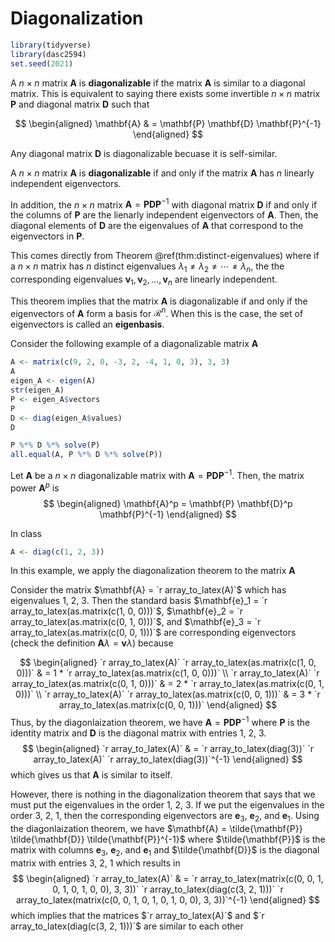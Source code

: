 # Diagonalization


```r
library(tidyverse)
library(dasc2594)
set.seed(2021)
```

:::{.definition}
A $n \times n$ matrix $\mathbf{A}$ is **diagonalizable** if the matrix $\mathbf{A}$ is similar to a diagonal matrix. This is equivalent to saying there exists some invertible $n \times n$ matrix $\mathbf{P}$ and diagonal matrix $\mathbf{D}$ such that

$$
\begin{aligned}
\mathbf{A} & = \mathbf{P} \mathbf{D} \mathbf{P}^{-1}
\end{aligned}
$$
:::

:::{.example}
Any diagonal matrix $\mathbf{D}$ is diagonalizable becuase it is self-similar.
:::


:::{.theorem #diagonalization name="The Diagonalization Theorem"}

A $n \times n$ matrix $\mathbf{A}$ is **diagonalizable** if and only if the matrix $\mathbf{A}$ has $n$ linearly independent eigenvectors. 

In addition, the $n \times n$ matrix $\mathbf{A} = \mathbf{P} \mathbf{D} \mathbf{P}^{-1}$ with diagonal matrix $\mathbf{D}$ if and only if the columns of $\mathbf{P}$ are the lienarly independent eigenvectors of $\mathbf{A}$. Then, the diagonal elements of $\mathbf{D}$ are the eigenvalues of $\mathbf{A}$ that correspond to the eigenvectors in $\mathbf{P}$.

:::

:::{.proof}
This comes directly from Theorem \@ref(thm:distinct-eigenvalues) where if a $n \times n$ matrix has $n$ distinct eigenvalues $\lambda_1 \neq \lambda_2 \neq \cdots \neq \lambda_n$, the the corresponding eigenvalues $\mathbf{v}_1, \mathbf{v}_2, \ldots, \mathbf{v}_n$ are linearly independent.
:::

This theorem implies that the matrix $\mathbf{A}$ is diagonalizable if and only if the eigenvectors of $\mathbf{A}$ form a basis for $\mathcal{R}^n$. When this is the case, the set of eigenvectors is called an **eigenbasis**.

:::{.example}

Consider the following example of a diagonalizable matrix $\mathbf{A}$

```r
A <- matrix(c(9, 2, 0, -3, 2, -4, 1, 0, 3), 3, 3)
A
eigen_A <- eigen(A)
str(eigen_A)
P <- eigen_A$vectors
P
D <- diag(eigen_A$values)
D

P %*% D %*% solve(P)
all.equal(A, P %*% D %*% solve(P))
```

:::


:::{.theorem}
Let $\mathbf{A}$ be a $n \times n$ diagonalizable matrix with $\mathbf{A} = \mathbf{P} \mathbf{D} \mathbf{P}^{-1}$. Then, the matrix power $\mathbf{A}^p$ is
$$
\begin{aligned}
\mathbf{A}^p = \mathbf{P} \mathbf{D}^p \mathbf{P}^{-1}
\end{aligned}
$$
:::

:::{.proof}
In class
:::

```r
A <- diag(c(1, 2, 3))
```

:::{.example}
In this example, we apply the diagonalization theorem to the matrix $\mathbf{A}$ 

Consider the matrix $\mathbf{A} = `r array_to_latex(A)`$ which has eigenvalues 1, 2, 3. Then the standard basis $\mathbf{e}_1 = `r array_to_latex(as.matrix(c(1, 0, 0)))`$, $\mathbf{e}_2 = `r array_to_latex(as.matrix(c(0, 1, 0)))`$, and $\mathbf{e}_3 = `r array_to_latex(as.matrix(c(0, 0, 1)))`$ are corresponding eigenvectors (check the definition $\mathbf{A} \lambda = \mathbf{v} \lambda$) because 

$$
\begin{aligned}
`r array_to_latex(A)` `r array_to_latex(as.matrix(c(1, 0, 0)))` & = 1 * `r array_to_latex(as.matrix(c(1, 0, 0)))` \\
`r array_to_latex(A)` `r array_to_latex(as.matrix(c(0, 1, 0)))` & = 2 * `r array_to_latex(as.matrix(c(0, 1, 0)))` \\
`r array_to_latex(A)` `r array_to_latex(as.matrix(c(0, 0, 1)))` & = 3 * `r array_to_latex(as.matrix(c(0, 0, 1)))` 
\end{aligned}
$$
Thus, by the diagonlaization theorem, we have $\mathbf{A} = \mathbf{P} \mathbf{D} \mathbf{P}^{-1}$ where $\mathbf{P}$ is the identity matrix and $\mathbf{D}$ is the diagonal matrix with entries 1, 2, 3. 
$$
\begin{aligned}
`r array_to_latex(A)` & = `r array_to_latex(diag(3))` `r array_to_latex(A)` `r array_to_latex(diag(3))`^{-1}
\end{aligned}
$$
which gives us that $\mathbf{A}$ is similar to itself.

However, there is nothing in the diagonalization theorem that says that we must put the eigenvalues in the order 1, 2, 3. If we put the eigenvalues in the order 3, 2, 1, then the corresponding eigenvectors are $\mathbf{e}_3$, $\mathbf{e}_2$, and $\mathbf{e}_1$. Using the diagonlaization theorem, we have $\mathbf{A} = \tilde{\mathbf{P}} \tilde{\mathbf{D}} \tilde{\mathbf{P}}^{-1}$ where $\tilde{\mathbf{P}}$ is the matrix with columns $\mathbf{e}_3$, $\mathbf{e}_2$, and $\mathbf{e}_1$ and $\tilde{\mathbf{D}}$ is the diagonal matrix with entries 3, 2, 1 which results in 
$$
\begin{aligned}
`r array_to_latex(A)` & = `r array_to_latex(matrix(c(0, 0, 1, 0, 1, 0, 1, 0, 0), 3, 3))` `r array_to_latex(diag(c(3, 2, 1)))` `r array_to_latex(matrix(c(0, 0, 1, 0, 1, 0, 1, 0, 0), 3, 3))`^{-1}
\end{aligned}
$$
which implies that the matrices $`r array_to_latex(A)`$ and $`r array_to_latex(diag(c(3, 2, 1)))`$ are similar to each other

:::